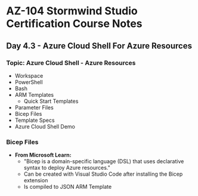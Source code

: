 # AZ-104 Stormwind Studio Certification Course Notes
## Day 4.3 - Azure Cloud Shell For Azure Resources

### Topic: Azure Cloud Shell - Azure Resources
* Workspace
* PowerShell
* Bash
* ARM Templates
	* Quick Start Templates
* Parameter Files
* Bicep Files
* Template Specs
* Azure Cloud Shell Demo

### Bicep Files
* **From Microsoft Learn:**
	* "Bicep is a domain-specific language (DSL) that uses declarative syntax to deploy Azure resources."
	* Can be created with Visual Studio Code after installing the Bicep extension
	* Is compiled to JSON ARM Template